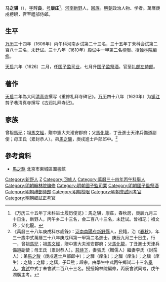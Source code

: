 {{明清人物信息框
| 姓名 = 馬之騏
| 原名 =
| 圖片名稱 = 
| 圖片大小 =
| 圖片說明 = 
| 最高職務 = 禮部左侍郎
| 國家 = 大明 
| 爵位 =
| 籍貫 = [[河南|河南]][[南陽府|南陽府]][[新野縣|新野縣]]
| 族裔 = 
| 字號 = 字時良，號康莊
| 諡號 =
| 出生日期 = 萬曆七年（1579年）九月三十日
| 出生地點 =
| 逝世日期 = 卒年不詳
| 逝世地點 =
| 墓葬 =
| 配偶 = 張氏（贈儒人）李氏（封孺人）
| 親屬 = 父[[馬化龍_(明朝)|馬化龍]]，弟[[馬之駿|馬之駿]]
| 出身 =
* 萬曆三十四年丙午科舉人
* 萬曆三十八年庚戌科進士及第
| 經歷 =
| 著作 =  
* [[天启|天启]]二年為大同[[清真寺|清真寺]]撰写《重修礼拜寺碑记》。
* [[万历|万历]]四十八年（1620年）为[[镇江|镇江]]剪子巷清真寺撰写《古润礼拜寺记》。
*
}}

'''马之骐'''（{{bd|1579年||？|catIdx=Ma馬}}），[[表字|字]]'''时良'''，[[号|号]]'''康庄'''<ref>《万历三十五年丁未科进士履历便览》：馬之騏，康莊，春秋房，庚辰九月三十日生，新野人，丙午乡二十三名，会二百八十三名，未廷试。曾祖玘；祖文经；父化龍。</ref>。[[河南|河南]][[新野|新野]]人，[[回族|回族]]。[[明朝|明朝]]政治人物、学者。萬曆庚戌榜眼，官至禮部侍郎。

==生平==
[[万历|万历]]三十四年（1606年）丙午科河南乡试第二十三名，三十五年丁未科会试第二百八十三名，未廷试。三十八年（1610年）[[殿试|殿试]]中一甲第二名[[榜眼|榜眼]]。授[[翰林院編修|翰林院編修]]。

[[天启_(明朝)|天启]]六年（1626）二月，任[[国子监|国子监]][[司业|司业]]，七月升[[国子监祭酒|国子监祭酒]]。官至[[礼部左侍郎|礼部左侍郎]]。

==著作==
[[天启|天启]]二年為大同[[清真寺|清真寺]]撰写《重修礼拜寺碑记》。[[万历|万历]]四十八年（1620年）为[[镇江|镇江]]剪子巷清真寺撰写《古润礼拜寺记》。

== 家族 ==
曾祖[[馬玘|馬玘]]；祖[[馬文經|馬文經]]，贈中憲大夫淮安郡府；父[[馬化龍_(明朝)|馬化龍]]，丁丑進士天津兵備道副使；母王氏（累封恭人）。弟[[馬之駿|馬之駿]]，庚戌進士戶部郎中。<ref>《萬曆三十八年庚戌科序齒錄》：[[河南|河南]][[南陽府|南陽府]][[新野縣|新野縣]]人，民籍，治《[[春秋|春秋]]》，年三十歲中式萬曆三十八年庚戌科第一甲第二名進士。庚辰九月三十日生，行一，曾祖[[馬玘|馬玘]]；祖[[馬文經|馬文經]]，贈中憲大夫淮安郡府；父[[馬化龍_(明朝)|馬化龍]]，丁丑進士天津兵備道副使；母王氏（累封恭人）。[[慈侍下|慈侍下]]，妻張氏（贈儒人）繼妻李氏（封孺人）；弟[[馬之駿|馬之駿]]（庚戌進士戶部郎中）；之驊（庠生）；之騮（庠生）；之驥（庠生）；之騟；之騄；之駬，子□熊；超宗。由學生中式丙午鄉試二十三名[[舉人|舉人]]，[[會試|會試]]中式丁未會試二百八十三名。授授翰林院編修，丙辰會試同考，戊午湖廣主考。</ref>

==參考資料==
{{reflist}}
*[http://www.bjdclib.com/subdb/exam/examperson/200908/t20090819_22728.html 馬之騏] 北京市東城區圖書館

{{萬曆三十八年庚戌科殿試金榜}}

{{Authority control}}

{{DEFAULTSORT:Ma馬}}
[[Category:新野人|Category:新野人]]
[[Category:馬姓|Z]]
[[Category:回族人|Category:回族人]]
[[Category:萬曆三十四年丙午科舉人|Category:萬曆三十四年丙午科舉人]]
[[Category:明朝翰林院编修|Category:明朝翰林院编修]]
[[Category:明朝國子監司業|Category:明朝國子監司業]]
[[Category:明朝國子監祭酒|Category:明朝國子監祭酒]]
[[Category:明朝禮部侍郎|Category:明朝禮部侍郎]]
[[Category:明朝榜眼|Category:明朝榜眼]]
[[Category:明朝會試同考官|Category:明朝會試同考官]]
[[Category:明朝鄉試正考官|Category:明朝鄉試正考官]]